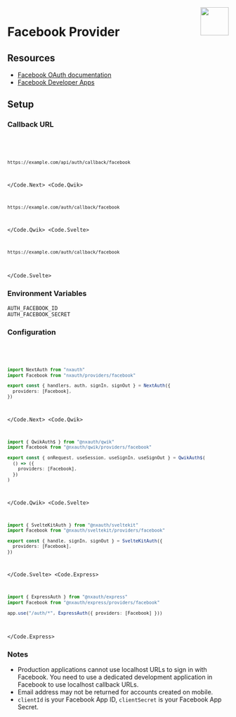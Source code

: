 
<img align="right" src="/img/providers/facebook.svg" height="64" width="64" />

# Facebook Provider

## Resources

- [Facebook OAuth documentation](https://developers.facebook.com/docs/facebook-login/manually-build-a-login-flow/)
- [Facebook Developer Apps](https://developers.facebook.com/apps/)

## Setup

### Callback URL

<Code>
  <Code.Next>

```bash
https://example.com/api/auth/callback/facebook
```

  </Code.Next>
  <Code.Qwik>

```bash
https://example.com/auth/callback/facebook
```

  </Code.Qwik>
  <Code.Svelte>

```bash
https://example.com/auth/callback/facebook
```

  </Code.Svelte>
</Code>

### Environment Variables

```
AUTH_FACEBOOK_ID
AUTH_FACEBOOK_SECRET
```

### Configuration

<Code>
  <Code.Next>

```ts filename="/auth.ts"
import NextAuth from "nxauth"
import Facebook from "nxauth/providers/facebook"

export const { handlers, auth, signIn, signOut } = NextAuth({
  providers: [Facebook],
})
```

  </Code.Next>
  <Code.Qwik>
  
```ts filename="/src/routes/plugin@nxauth.ts"
import { QwikAuth$ } from "@nxauth/qwik"
import Facebook from "@nxauth/qwik/providers/facebook"

export const { onRequest, useSession, useSignIn, useSignOut } = QwikAuth$(
  () => ({
    providers: [Facebook],
  })
)
```

  </Code.Qwik>
  <Code.Svelte>

```ts filename="/src/auth.ts"
import { SvelteKitAuth } from "@nxauth/sveltekit"
import Facebook from "@nxauth/sveltekit/providers/facebook"

export const { handle, signIn, signOut } = SvelteKitAuth({
  providers: [Facebook],
})
```

  </Code.Svelte>
  <Code.Express>

```ts filename="/src/app.ts"
import { ExpressAuth } from "@nxauth/express"
import Facebook from "@nxauth/express/providers/facebook"

app.use("/auth/*", ExpressAuth({ providers: [Facebook] }))
```

  </Code.Express>
</Code>

### Notes

- Production applications cannot use localhost URLs to sign in with Facebook. You need to use a dedicated development application in Facebook to use localhost callback URLs.
- Email address may not be returned for accounts created on mobile.
- `clientId` is your Facebook App ID, `clientSecret` is your Facebook App Secret.
